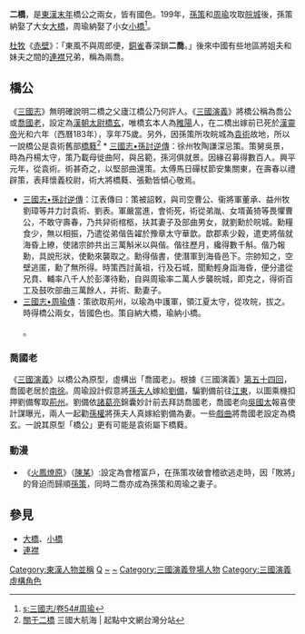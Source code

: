 {{otheruses|subject='''東漢末年橋公的兩位女兒'''|other=二橋之其他含義}}
'''二橋'''，是[[東漢末年|東漢末年]]橋公之兩女，皆有國色。199年，[[孫策|孫策]]和[[周瑜|周瑜]]攻取[[皖城|皖城]]後，孫策納娶了大女[[大橋|大橋]]，周瑜納娶了小女[[小橋|小橋]]<ref>[[s:三國志/卷54#周瑜|s:三國志/卷54#周瑜]]</ref>。

[[杜牧|杜牧]]《[[s:赤壁|赤壁]]》：「東風不與周郎便，[[銅雀台|銅雀]]春深鎖'''二喬'''。」後來中國有些地區將姐夫和妹夫之間的[[連襟|連襟]]兄弟，稱為兩喬。

== 橋公 ==
《[[三國志|三國志]]》無明確說明二橋之父廬江橋公乃何許人。《[[三國演義|三國演義]]》將橋公稱為喬公或[[喬國老|喬國老]]，設定為[[漢朝|漢朝]][[太尉|太尉]][[橋玄|橋玄]]，唯橋玄本人為[[睢陽|睢陽]]人，在二橋出嫁前已死於[[漢靈帝|漢靈帝]]光和六年（西曆183年），享年75歲。另外，因孫策所攻皖城為[[袁術|袁術]]故地，所以一說橋公是袁術舊部[[橋蕤|橋蕤]]<ref>[https://www.qidian.com.tw/books/1838473/articles/31376444 關于二橋] {{Wayback|url=https://www.qidian.com.tw/books/1838473/articles/31376444 |date=20180209062956 }} 三國大航海 | 起點中文網台灣分站</ref><ref> * [[s:三國志/卷46#孫策|三國志•孫討逆傳]]：徐州牧陶謙深忌策。策舅吳景，時為丹楊太守，策乃載母徙曲阿，與呂範，孫河俱就景。因緣召募得數百人。興平元年，從袁術。術甚奇之，以堅部曲還策。太傅馬日磾杖節安集關東，在壽春以禮辟策，表拜懷義校尉，術大將橋蕤、張勳皆傾心敬焉。
* [[s:三國志/卷46#孫策|三國志•孫討逆傳]]：江表傳曰：策被詔敕，與司空曹公、衞將軍董承、益州牧劉璋等并力討袁術、劉表。軍嚴當進，會術死，術從弟胤、女壻黃猗等畏懼曹公，不敢守壽春，乃共舁術棺柩，扶其妻子及部曲男女，就劉勳於皖城。勳糧食少，無以相振，乃遣從弟偕告糴於豫章太守華歆。歆郡素少穀，遣吏將偕就海昏上繚，使諸宗帥共出三萬斛米以與偕。偕往歷月，纔得數千斛。偕乃報勳，具說形狀，使勳來襲取之。勳得偕書，使潛軍到海昏邑下。宗帥知之，空壁逃匿，勳了無所得。時策西討黃祖，行及石城，聞勳輕身詣海昏，便分遣從兄賁、輔率八千人於彭澤待勳，自與周瑜率二萬人步襲皖城，即克之，得術百工及鼓吹部曲三萬餘人，并術、勳妻子。
* [[s:三國志/卷54#周瑜|三國志•周瑜傳]]：策欲取荊州，以瑜為中護軍，領江夏太守，從攻皖，拔之。時得橋公兩女，皆國色也。策自納大橋，瑜納小橋。</ref>。

=== 喬國老 ===
《[[三國演義|三國演義]]》以橋公為原型，虛構出「喬國老」。根據《三國演義》[[s:三國演義/第054回|第五十四回]]，喬國老居於[[南徐|南徐]]。周瑜設計假意將[[孫夫人|孫夫人]]嫁給[[劉備|劉備]]，騙劉備前往[[江東|江東]]，以圖乘機扣押劉備奪取[[荊州|荊州]]。劉備依[[諸葛亮|諸葛亮]]錦囊妙計前去拜訪喬國老，喬國老向[[吳國太|吳國太]]報喜使計謀曝光，兩人一起勸[[孫權|孫權]]將孫夫人真嫁給劉備為妻。一些[[戲曲|戲曲]]將喬國老設定為橋玄。一說其原型「橋公」更有可能是袁術屬下橋蕤。

===動漫===
* 《[[火鳳燎原|火鳳燎原]]》（[[陳某|陳某]]）:設定為會稽富戶，在孫策攻破會稽欲逃走時，因「敗將」的脅迫而歸順[[孫策|孫策]]，同時二喬亦成為孫策和周瑜之妻子。

== 參見 ==
*[[大橋|大橋]]、[[小橋|小橋]]
*[[連襟|連襟]]


{{DEFAULTSORT:Q}}
[[Category:東漢人物並稱|Category:東漢人物並稱]]
[[Category:東漢人|Q]]
[[Category:橋姓|~]]
[[Category:喬姓|~]]
[[Category:三國演義登場人物|Category:三國演義登場人物]]
[[Category:三國演義虛構角色|Category:三國演義虛構角色]]